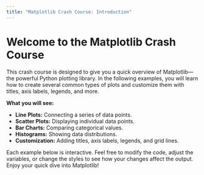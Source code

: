 ```yaml
---
title: "Matplotlib Crash Course: Introduction"
---
```


# Welcome to the Matplotlib Crash Course

This crash course is designed to give you a quick overview of Matplotlib—the powerful Python plotting library. In the following examples, you will learn how to create several common types of plots and customize them with titles, axis labels, legends, and more.

**What you will see:**
- **Line Plots:** Connecting a series of data points.
- **Scatter Plots:** Displaying individual data points.
- **Bar Charts:** Comparing categorical values.
- **Histograms:** Showing data distributions.
- **Customization:** Adding titles, axis labels, legends, and grid lines.

Each example below is interactive. Feel free to modify the code, adjust the variables, or change the styles to see how your changes affect the output. Enjoy your quick dive into Matplotlib!
